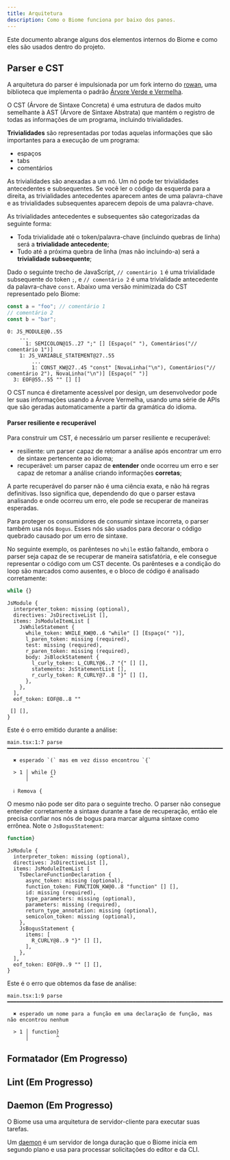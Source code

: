 ```yaml
---
title: Arquitetura
description: Como o Biome funciona por baixo dos panos.
---
```


Este documento abrange alguns dos elementos internos do Biome e como eles são usados dentro do projeto.

## Parser e CST

A arquitetura do parser é impulsionada por um fork interno do [rowan], uma biblioteca
que implementa o padrão [Árvore Verde e Vermelha].

O CST (Árvore de Sintaxe Concreta) é uma estrutura de dados muito semelhante à AST (Árvore de Sintaxe Abstrata) que mantém o registro de todas as informações de um programa, incluindo trivialidades.

**Trivialidades** são representadas por todas aquelas informações que são importantes para a execução de um programa:
- espaços
- tabs
- comentários

As trivialidades são anexadas a um nó. Um nó pode ter trivialidades antecedentes e subsequentes. Se você ler o código da esquerda para a direita, as trivialidades antecedentes aparecem antes de uma palavra-chave e as trivialidades subsequentes aparecem depois de uma palavra-chave.

As trivialidades antecedentes e subsequentes são categorizadas da seguinte forma:
- Toda trivialidade até o token/palavra-chave (incluindo quebras de linha) será a **trivialidade antecedente**;
- Tudo até a próxima quebra de linha (mas não incluindo-a) será a **trivialidade subsequente**;

Dado o seguinte trecho de JavaScript, `// comentário 1` é uma trivialidade subsequente do token `;`, e `// comentário 2` é uma trivialidade antecedente da palavra-chave `const`. Abaixo uma versão minimizada do CST representado pelo Biome:

```js
const a = "foo"; // comentário 1
// comentário 2
const b = "bar";
```

```
0: JS_MODULE@0..55
    ...
      1: SEMICOLON@15..27 ";" [] [Espaço(" "), Comentários("// comentário 1")]
    1: JS_VARIABLE_STATEMENT@27..55
        ...
        1: CONST_KW@27..45 "const" [NovaLinha("\n"), Comentários("// comentário 2"), NovaLinha("\n")] [Espaço(" ")]
  3: EOF@55..55 "" [] []
```

O CST nunca é diretamente acessível por design, um desenvolvedor pode ler suas informações usando a Árvore Vermelha, usando uma série de APIs que são geradas automaticamente a partir da gramática do idioma.


#### Parser resiliente e recuperável

Para construir um CST, é necessário um parser resiliente e recuperável:
- resiliente: um parser capaz de retomar a análise após encontrar um erro de sintaxe pertencente ao idioma;
- recuperável: um parser capaz de **entender** onde ocorreu um erro e ser capaz de retomar a análise criando informações **corretas**;

A parte recuperável do parser não é uma ciência exata, e não há regras definitivas. Isso significa que, dependendo do que o parser estava analisando e onde ocorreu um erro, ele pode se recuperar de maneiras esperadas.

Para proteger os consumidores de consumir sintaxe incorreta, o parser também usa nós `Bogus`. Esses nós são usados para decorar o código quebrado causado por um erro de sintaxe.

No seguinte exemplo, os parênteses no `while` estão faltando, embora o parser seja capaz de se recuperar de maneira satisfatória, e ele consegue representar o código com um CST decente. Os parênteses e a condição do loop são marcados como ausentes, e o bloco de código é analisado corretamente:

```js
while {}
```

```
JsModule {
  interpreter_token: missing (optional),
  directives: JsDirectiveList [],
  items: JsModuleItemList [
    JsWhileStatement {
      while_token: WHILE_KW@0..6 "while" [] [Espaço(" ")],
      l_paren_token: missing (required),
      test: missing (required),
      r_paren_token: missing (required),
      body: JsBlockStatement {
        l_curly_token: L_CURLY@6..7 "{" [] [],
        statements: JsStatementList [],
        r_curly_token: R_CURLY@7..8 "}" [] [],
      },
    },
  ],
  eof_token: EOF@8..8 ""

 [] [],
}
```

Este é o erro emitido durante a análise:

```
main.tsx:1:7 parse ━━━━━━━━━━━━━━━━━━━━━━━━━━━━━━━━━━━━━━━━━━━━━━━━━━━━━━━━━━━━━━━━━━━━━━━━━━━━━━━━━

  ✖ esperado `(` mas em vez disso encontrou `{`

  > 1 │ while {}
      │       ^

  ℹ Remova {
```

O mesmo não pode ser dito para o seguinte trecho. O parser não consegue entender corretamente a sintaxe durante a fase de recuperação, então ele precisa confiar nos nós de bogus para marcar alguma sintaxe como errônea. Note o `JsBogusStatement`:

```js
function}
```

```
JsModule {
  interpreter_token: missing (optional),
  directives: JsDirectiveList [],
  items: JsModuleItemList [
    TsDeclareFunctionDeclaration {
      async_token: missing (optional),
      function_token: FUNCTION_KW@0..8 "function" [] [],
      id: missing (required),
      type_parameters: missing (optional),
      parameters: missing (required),
      return_type_annotation: missing (optional),
      semicolon_token: missing (optional),
    },
    JsBogusStatement {
      items: [
        R_CURLY@8..9 "}" [] [],
      ],
    },
  ],
  eof_token: EOF@9..9 "" [] [],
}
```

Este é o erro que obtemos da fase de análise:

```
main.tsx:1:9 parse ━━━━━━━━━━━━━━━━━━━━━━━━━━━━━━━━━━━━━━━━━━━━━━━━━━━━━━━━━━━━━━━━━━━━━━━━━━━━━━━━━

  ✖ esperado um nome para a função em uma declaração de função, mas não encontrou nenhum

  > 1 │ function}
      │         ^
```

## Formatador (Em Progresso)

## Lint (Em Progresso)

## Daemon (Em Progresso)

O Biome usa uma arquitetura de servidor-cliente para executar suas tarefas.

Um [daemon] é um servidor de longa duração
que o Biome inicia em segundo plano e usa para processar solicitações do editor e da CLI.


[rowan]: https://github.com/rust-analyzer/rowan
[Árvore Verde e Vermelha]: https://learn.microsoft.com/en-us/archive/blogs/ericlippert/persistence-facades-and-roslyns-red-green-trees
[daemon]: https://pt.wikipedia.org/wiki/Daemon_(computa%C3%A7%C3%A3o)

